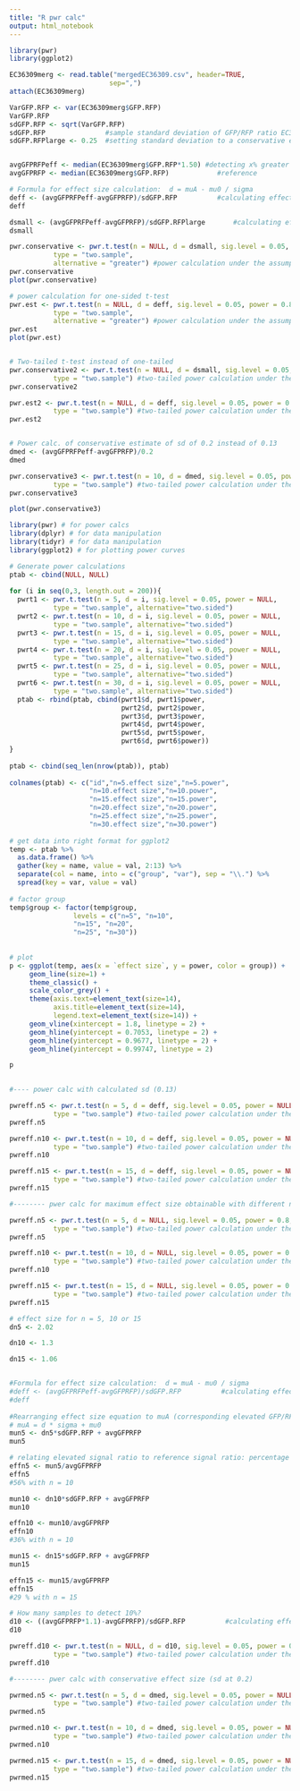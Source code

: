 ```yaml
---
title: "R pwr calc"
output: html_notebook
---
```




```r
library(pwr)
library(ggplot2)

EC36309merg <- read.table("mergedEC36309.csv", header=TRUE,
                         sep=",")
attach(EC36309merg)

VarGFP.RFP <- var(EC36309merg$GFP.RFP)
VarGFP.RFP
sdGFP.RFP <- sqrt(VarGFP.RFP)
sdGFP.RFP               #sample standard deviation of GFP/RFP ratio EC36309 = 0.13
sdGFP.RFPlarge <- 0.25  #setting standard deviation to a conservative estimate (almost double from initial)


avgGFPRFPeff <- median(EC36309merg$GFP.RFP*1.50) #detecting x% greater signal of GFP
avgGFPRFP <- median(EC36309merg$GFP.RFP)            #reference

# Formula for effect size calculation:  d = muA - mu0 / sigma
deff <- (avgGFPRFPeff-avgGFPRFP)/sdGFP.RFP          #calculating effect size
deff

dsmall <- (avgGFPRFPeff-avgGFPRFP)/sdGFP.RFPlarge       #calculating effect size for larger sd, assuming we underestimate sd.
dsmall

pwr.conservative <- pwr.t.test(n = NULL, d = dsmall, sig.level = 0.05, power = 0.80, 
           type = "two.sample",
           alternative = "greater") #power calculation under the assumption of larger uncertainty (almost double of estimation)
pwr.conservative
plot(pwr.conservative)

# power calculation for one-sided t-test
pwr.est <- pwr.t.test(n = NULL, d = deff, sig.level = 0.05, power = 0.8, 
           type = "two.sample",
           alternative = "greater") #power calculation under the assumption of estimated uncertainty
pwr.est
plot(pwr.est)


# Two-tailed t-test instead of one-tailed
pwr.conservative2 <- pwr.t.test(n = NULL, d = dsmall, sig.level = 0.05, power = 0.80, 
           type = "two.sample") #two-tailed power calculation under the assumption of larger uncertainty (almost double of estimation)
pwr.conservative2

pwr.est2 <- pwr.t.test(n = NULL, d = deff, sig.level = 0.05, power = 0.8, 
           type = "two.sample") #two-tailed power calculation under the assumption of estimated uncertainty
pwr.est2


# Power calc. of conservative estimate of sd of 0.2 instead of 0.13
dmed <- (avgGFPRFPeff-avgGFPRFP)/0.2
dmed

pwr.conservative3 <- pwr.t.test(n = 10, d = dmed, sig.level = 0.05, power = NULL, 
           type = "two.sample") #two-tailed power calculation under the assumption of larger uncertainty (almost double of estimation)
pwr.conservative3

plot(pwr.conservative3)


```

```r
library(pwr) # for power calcs
library(dplyr) # for data manipulation
library(tidyr) # for data manipulation
library(ggplot2) # for plotting power curves

# Generate power calculations
ptab <- cbind(NULL, NULL)       
 
for (i in seq(0,3, length.out = 200)){
  pwrt1 <- pwr.t.test(n = 5, d = i, sig.level = 0.05, power = NULL, 
           type = "two.sample", alternative="two.sided")
  pwrt2 <- pwr.t.test(n = 10, d = i, sig.level = 0.05, power = NULL, 
           type = "two.sample", alternative="two.sided")
  pwrt3 <- pwr.t.test(n = 15, d = i, sig.level = 0.05, power = NULL, 
           type = "two.sample", alternative="two.sided")
  pwrt4 <- pwr.t.test(n = 20, d = i, sig.level = 0.05, power = NULL, 
           type = "two.sample", alternative="two.sided")
  pwrt5 <- pwr.t.test(n = 25, d = i, sig.level = 0.05, power = NULL, 
           type = "two.sample", alternative="two.sided")
  pwrt6 <- pwr.t.test(n = 30, d = i, sig.level = 0.05, power = NULL, 
           type = "two.sample", alternative="two.sided")
  ptab <- rbind(ptab, cbind(pwrt1$d, pwrt1$power,
                            pwrt2$d, pwrt2$power,
                            pwrt3$d, pwrt3$power,
                            pwrt4$d, pwrt4$power,
                            pwrt5$d, pwrt5$power,
                            pwrt6$d, pwrt6$power))
}
 
ptab <- cbind(seq_len(nrow(ptab)), ptab)
 
colnames(ptab) <- c("id","n=5.effect size","n=5.power",
                    "n=10.effect size","n=10.power",
                    "n=15.effect size","n=15.power",
                    "n=20.effect size","n=20.power",
                    "n=25.effect size","n=25.power",
                    "n=30.effect size","n=30.power")
 
# get data into right format for ggplot2
temp <- ptab %>%
  as.data.frame() %>%
  gather(key = name, value = val, 2:13) %>%
  separate(col = name, into = c("group", "var"), sep = "\\.") %>%
  spread(key = var, value = val)
 
# factor group
temp$group <- factor(temp$group, 
                levels = c("n=5", "n=10", 
                "n=15", "n=20",
                "n=25", "n=30"))
 
 
# plot
p <- ggplot(temp, aes(x = `effect size`, y = power, color = group)) +
     geom_line(size=1) + 
     theme_classic() + 
     scale_color_grey() +
     theme(axis.text=element_text(size=14), 
           axis.title=element_text(size=14), 
           legend.text=element_text(size=14)) +
     geom_vline(xintercept = 1.8, linetype = 2) +
     geom_hline(yintercept = 0.7053, linetype = 2) +
     geom_hline(yintercept = 0.9677, linetype = 2) +
     geom_hline(yintercept = 0.99747, linetype = 2) 

p
 
```
```r
#---- power calc with calculated sd (0.13)

pwreff.n5 <- pwr.t.test(n = 5, d = deff, sig.level = 0.05, power = NULL, 
           type = "two.sample") #two-tailed power calculation under the assumption of larger uncertainty (almost double of estimation)
pwreff.n5

pwreff.n10 <- pwr.t.test(n = 10, d = deff, sig.level = 0.05, power = NULL, 
           type = "two.sample") #two-tailed power calculation under the assumption of larger uncertainty (almost double of estimation)
pwreff.n10

pwreff.n15 <- pwr.t.test(n = 15, d = deff, sig.level = 0.05, power = NULL, 
           type = "two.sample") #two-tailed power calculation under the assumption of larger uncertainty (almost double of estimation)
pwreff.n15

```




```r
#-------- pwer calc for maximum effect size obtainable with different n 

pwreff.n5 <- pwr.t.test(n = 5, d = NULL, sig.level = 0.05, power = 0.8, 
           type = "two.sample") #two-tailed power calculation under the assumption of larger uncertainty (almost double of estimation)
pwreff.n5

pwreff.n10 <- pwr.t.test(n = 10, d = NULL, sig.level = 0.05, power = 0.8, 
           type = "two.sample") #two-tailed power calculation under the assumption of larger uncertainty (almost double of estimation)
pwreff.n10

pwreff.n15 <- pwr.t.test(n = 15, d = NULL, sig.level = 0.05, power = 0.8, 
           type = "two.sample") #two-tailed power calculation under the assumption of larger uncertainty (almost double of estimation)
pwreff.n15

# effect size for n = 5, 10 or 15
dn5 <- 2.02

dn10 <- 1.3 

dn15 <- 1.06


#Formula for effect size calculation:  d = muA - mu0 / sigma
#deff <- (avgGFPRFPeff-avgGFPRFP)/sdGFP.RFP          #calculating effect size
#deff
  
#Rearranging effect size equation to muA (corresponding elevated GFP/RFP ratio)
# muA = d * sigma + mu0
mun5 <- dn5*sdGFP.RFP + avgGFPRFP
mun5

# relating elevated signal ratio to reference signal ratio: percentage change
effn5 <- mun5/avgGFPRFP
effn5
#56% with n = 10

mun10 <- dn10*sdGFP.RFP + avgGFPRFP
mun10

effn10 <- mun10/avgGFPRFP
effn10
#36% with n = 10

mun15 <- dn15*sdGFP.RFP + avgGFPRFP
mun15

effn15 <- mun15/avgGFPRFP
effn15
#29 % with n = 15

# How many samples to detect 10%?
d10 <- ((avgGFPRFP*1.1)-avgGFPRFP)/sdGFP.RFP          #calculating effect size
d10

pwreff.d10 <- pwr.t.test(n = NULL, d = d10, sig.level = 0.05, power = 0.8, 
           type = "two.sample") #two-tailed power calculation under the assumption of larger uncertainty (almost double of estimation)
pwreff.d10

```





```r
#-------- pwer calc with conservative effect size (sd at 0.2)

pwrmed.n5 <- pwr.t.test(n = 5, d = dmed, sig.level = 0.05, power = NULL, 
           type = "two.sample") #two-tailed power calculation under the assumption of larger uncertainty (almost double of estimation)
pwrmed.n5

pwrmed.n10 <- pwr.t.test(n = 10, d = dmed, sig.level = 0.05, power = NULL, 
           type = "two.sample") #two-tailed power calculation under the assumption of larger uncertainty (almost double of estimation)
pwrmed.n10

pwrmed.n15 <- pwr.t.test(n = 15, d = dmed, sig.level = 0.05, power = NULL, 
           type = "two.sample") #two-tailed power calculation under the assumption of larger uncertainty (almost double of estimation)
pwrmed.n15
```
